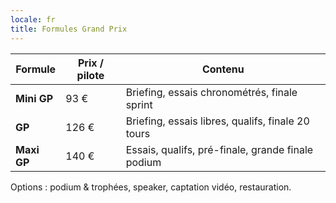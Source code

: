 ```yaml
---
locale: fr
title: Formules Grand Prix
---
```


| Formule | Prix / pilote | Contenu |
| --- | --- | --- |
| **Mini GP** | 93 € | Briefing, essais chronométrés, finale sprint |
| **GP** | 126 € | Briefing, essais libres, qualifs, finale 20 tours |
| **Maxi GP** | 140 € | Essais, qualifs, pré-finale, grande finale podium |

Options : podium & trophées, speaker, captation vidéo, restauration.

